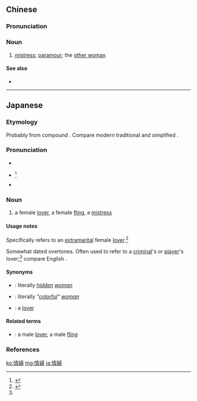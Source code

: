 {{also|情妇}}
==Chinese==
{{zh-forms|s=情妇}}

===Pronunciation===
{{zh-pron
|m=qíngfù
|c=cing4 fu5
|mn=xm,zz,tw:chêng-hū/qz:chêng-hǔ
|cat=n
}}

===Noun===
{{zh-noun}}

# [[mistress]]; [[paramour]]; the [[other woman]]

====See also====
* {{zh-l|情夫}}

----

==Japanese==
{{ja-kanjitab|じょう|ふ|yomi=on}}

===Etymology===
Probably from {{etyl|ltc|ja|sort=しょうふ'}} compound {{m|ltc|情婦|tr=*dzhiɛng *bhiǒu}}. Compare modern {{etyl|zh|-}} traditional {{m|zh|情婦}} and simplified {{m|zh|情妇|tr=qíngfù}}.

===Pronunciation===
* {{l|ja|sc=Latn|音読み|On'yomi}}
* {{ja-accent-common|a|じょ|うふ}}<ref name="DJR">{{R:Daijirin}}</ref>
* {{IPA|lang=ja|[d͡ʑʲo̞ːɸɯᵝ]}}

===Noun===
{{ja-noun|じょうふ}}

# {{lb|ja|sort=しょうふ'|dated}} a female [[lover]], a female [[fling]], a [[mistress]]

====Usage notes====
Specifically refers to an [[extramarital]] female [[lover]].<ref name="KDJ">{{R:Kokugo Dai Jiten}}</ref>

Somewhat dated overtones. Often used to refer to a [[criminal]]'s or [[player]]'s lover;<ref name="KDJ"/> compare English {{m|en|moll}}.

====Synonyms====
* {{ja-l|隠し女|かくしおんな|kakushi onna}}: literally ''[[hidden]] [[woman]]''
* {{ja-l|色女|いろおんな|iro onna}}: literally ''"[[colorful]]" [[woman]]'' {{qualifier|alluding to a sexual relationship}}
* {{ja-l|愛人|あいじん|aijin}}: a [[lover]] {{qualifier|often, but not necessarily, refers to an extramarital relationship}}

====Related terms====
* {{ja-l|情夫|じょうふ|jōfu}}: a male [[lover]], a male [[fling]] {{qualifier|specifically refers to an extramarital male lover}}

===References===
<references/>

[[ko:情婦]]
[[mg:情婦]]
[[ja:情婦]]